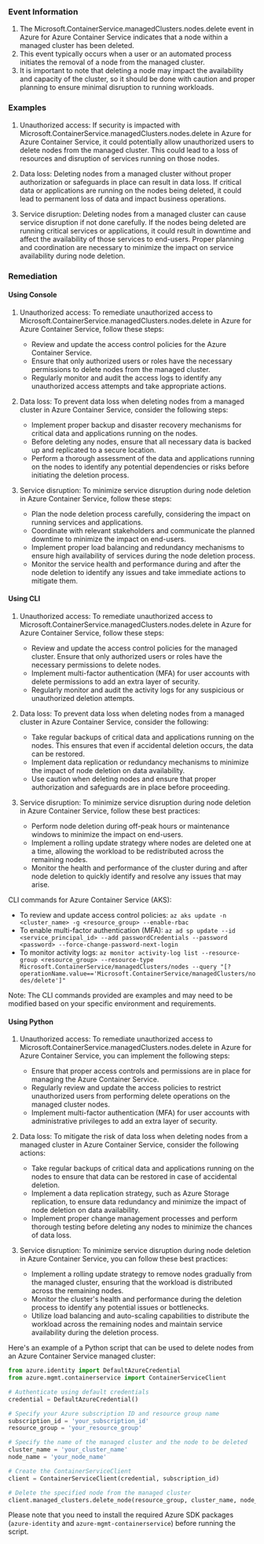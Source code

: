 
### Event Information

1. The Microsoft.ContainerService.managedClusters.nodes.delete event in Azure for Azure Container Service indicates that a node within a managed cluster has been deleted.
2. This event typically occurs when a user or an automated process initiates the removal of a node from the managed cluster.
3. It is important to note that deleting a node may impact the availability and capacity of the cluster, so it should be done with caution and proper planning to ensure minimal disruption to running workloads.


### Examples

1. Unauthorized access: If security is impacted with Microsoft.ContainerService.managedClusters.nodes.delete in Azure for Azure Container Service, it could potentially allow unauthorized users to delete nodes from the managed cluster. This could lead to a loss of resources and disruption of services running on those nodes.

2. Data loss: Deleting nodes from a managed cluster without proper authorization or safeguards in place can result in data loss. If critical data or applications are running on the nodes being deleted, it could lead to permanent loss of data and impact business operations.

3. Service disruption: Deleting nodes from a managed cluster can cause service disruption if not done carefully. If the nodes being deleted are running critical services or applications, it could result in downtime and affect the availability of those services to end-users. Proper planning and coordination are necessary to minimize the impact on service availability during node deletion.

### Remediation

#### Using Console

1. Unauthorized access: To remediate unauthorized access to Microsoft.ContainerService.managedClusters.nodes.delete in Azure for Azure Container Service, follow these steps:
   - Review and update the access control policies for the Azure Container Service.
   - Ensure that only authorized users or roles have the necessary permissions to delete nodes from the managed cluster.
   - Regularly monitor and audit the access logs to identify any unauthorized access attempts and take appropriate actions.

2. Data loss: To prevent data loss when deleting nodes from a managed cluster in Azure Container Service, consider the following steps:
   - Implement proper backup and disaster recovery mechanisms for critical data and applications running on the nodes.
   - Before deleting any nodes, ensure that all necessary data is backed up and replicated to a secure location.
   - Perform a thorough assessment of the data and applications running on the nodes to identify any potential dependencies or risks before initiating the deletion process.

3. Service disruption: To minimize service disruption during node deletion in Azure Container Service, follow these steps:
   - Plan the node deletion process carefully, considering the impact on running services and applications.
   - Coordinate with relevant stakeholders and communicate the planned downtime to minimize the impact on end-users.
   - Implement proper load balancing and redundancy mechanisms to ensure high availability of services during the node deletion process.
   - Monitor the service health and performance during and after the node deletion to identify any issues and take immediate actions to mitigate them.

#### Using CLI

1. Unauthorized access: To remediate unauthorized access to Microsoft.ContainerService.managedClusters.nodes.delete in Azure for Azure Container Service, follow these steps:
   - Review and update the access control policies for the managed cluster. Ensure that only authorized users or roles have the necessary permissions to delete nodes.
   - Implement multi-factor authentication (MFA) for user accounts with delete permissions to add an extra layer of security.
   - Regularly monitor and audit the activity logs for any suspicious or unauthorized deletion attempts.

2. Data loss: To prevent data loss when deleting nodes from a managed cluster in Azure Container Service, consider the following:
   - Take regular backups of critical data and applications running on the nodes. This ensures that even if accidental deletion occurs, the data can be restored.
   - Implement data replication or redundancy mechanisms to minimize the impact of node deletion on data availability.
   - Use caution when deleting nodes and ensure that proper authorization and safeguards are in place before proceeding.

3. Service disruption: To minimize service disruption during node deletion in Azure Container Service, follow these best practices:
   - Perform node deletion during off-peak hours or maintenance windows to minimize the impact on end-users.
   - Implement a rolling update strategy where nodes are deleted one at a time, allowing the workload to be redistributed across the remaining nodes.
   - Monitor the health and performance of the cluster during and after node deletion to quickly identify and resolve any issues that may arise.

CLI commands for Azure Container Service (AKS):
- To review and update access control policies: `az aks update -n <cluster_name> -g <resource_group> --enable-rbac`
- To enable multi-factor authentication (MFA): `az ad sp update --id <service_principal_id> --add passwordCredentials --password <password> --force-change-password-next-login`
- To monitor activity logs: `az monitor activity-log list --resource-group <resource_group> --resource-type Microsoft.ContainerService/managedClusters/nodes --query "[?operationName.value=='Microsoft.ContainerService/managedClusters/nodes/delete']"`

Note: The CLI commands provided are examples and may need to be modified based on your specific environment and requirements.

#### Using Python

1. Unauthorized access: To remediate unauthorized access to Microsoft.ContainerService.managedClusters.nodes.delete in Azure for Azure Container Service, you can implement the following steps:
   - Ensure that proper access controls and permissions are in place for managing the Azure Container Service.
   - Regularly review and update the access policies to restrict unauthorized users from performing delete operations on the managed cluster nodes.
   - Implement multi-factor authentication (MFA) for user accounts with administrative privileges to add an extra layer of security.

2. Data loss: To mitigate the risk of data loss when deleting nodes from a managed cluster in Azure Container Service, consider the following actions:
   - Take regular backups of critical data and applications running on the nodes to ensure that data can be restored in case of accidental deletion.
   - Implement a data replication strategy, such as Azure Storage replication, to ensure data redundancy and minimize the impact of node deletion on data availability.
   - Implement proper change management processes and perform thorough testing before deleting any nodes to minimize the chances of data loss.

3. Service disruption: To minimize service disruption during node deletion in Azure Container Service, you can follow these best practices:
   - Implement a rolling update strategy to remove nodes gradually from the managed cluster, ensuring that the workload is distributed across the remaining nodes.
   - Monitor the cluster's health and performance during the deletion process to identify any potential issues or bottlenecks.
   - Utilize load balancing and auto-scaling capabilities to distribute the workload across the remaining nodes and maintain service availability during the deletion process.

Here's an example of a Python script that can be used to delete nodes from an Azure Container Service managed cluster:

```python
from azure.identity import DefaultAzureCredential
from azure.mgmt.containerservice import ContainerServiceClient

# Authenticate using default credentials
credential = DefaultAzureCredential()

# Specify your Azure subscription ID and resource group name
subscription_id = 'your_subscription_id'
resource_group = 'your_resource_group'

# Specify the name of the managed cluster and the node to be deleted
cluster_name = 'your_cluster_name'
node_name = 'your_node_name'

# Create the ContainerServiceClient
client = ContainerServiceClient(credential, subscription_id)

# Delete the specified node from the managed cluster
client.managed_clusters.delete_node(resource_group, cluster_name, node_name)
```

Please note that you need to install the required Azure SDK packages (`azure-identity` and `azure-mgmt-containerservice`) before running the script.

